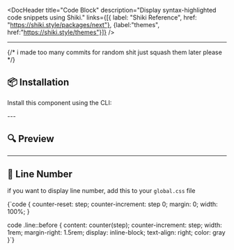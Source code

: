 
<DocHeader
  title="Code Block"
  description="Display syntax-highlighted code snippets using Shiki."
  links={[{ label: "Shiki Reference", href: "https://shiki.style/packages/next"}, {label:"themes", href:"https://shiki.style/themes"}]}
/>

<div className="space-y-10">

---
{/*  i made too many commits for random shit just squash them later please */}
## 📦 Installation

Install this component using the CLI:
<div>
<CommandBlock
  title="Install Component"
  defaultValue="pnpm"
  commands={[
    {
      label: "npm",
      command:
        "npx shadcn@latest add https://shadcn-collections.vercel.app/c/codeblock",
    },
    {
      label: "yarn",
      command:
        "yarn dlx shadcn@latest add https://shadcn-collections.vercel.app/c/codeblock",
    },
    {
      label: "pnpm",
      command:
        "pnpm dlx shadcn@latest add https://shadcn-collections.vercel.app/c/codeblock",
    },
    {
      label: "bun",
      command:
        "bunx --bun shadcn@latest add https://shadcn-collections.vercel.app/c/codeblock",
    },
  ]}
/>
</div>
---

## 🔍 Preview


<CodePreview component="codeblock" />





---

## 🎨 Line Number
if you want to display line number, add this to your `global.css` file

<CodeBlock lang="css">{`code {
  counter-reset: step;
  counter-increment: step 0;
  margin: 0;
  width: 100%;
}

code .line::before {
  content: counter(step);
  counter-increment: step;
  width: 1rem;
  margin-right: 1.5rem;
  display: inline-block;
  text-align: right;
  color: gray
}`}</CodeBlock>

</div>


<br/>
<br/>
